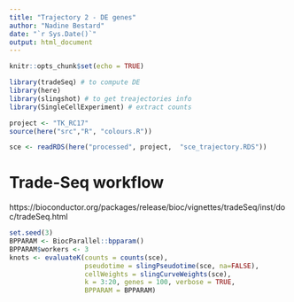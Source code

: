 ```yaml
---
title: "Trajectory 2 - DE genes"
author: "Nadine Bestard"
date: "`r Sys.Date()`"
output: html_document
---
```


```r
knitr::opts_chunk$set(echo = TRUE)
```
```r
library(tradeSeq) # to compute DE
library(here)
library(slingshot) # to get treajectories info
library(SingleCellExperiment) # extract counts
```
```r

project <- "TK_RC17"
source(here("src","R", "colours.R"))

sce <- readRDS(here("processed", project,  "sce_trajectory.RDS"))
```

# Trade-Seq workflow
https://bioconductor.org/packages/release/bioc/vignettes/tradeSeq/inst/doc/tradeSeq.html
```r
set.seed(3)
BPPARAM <- BiocParallel::bpparam()
BPPARAM$workers <- 3
knots <- evaluateK(counts = counts(sce), 
                   pseudotime = slingPseudotime(sce, na=FALSE),
                   cellWeights = slingCurveWeights(sce),
                   k = 3:20, genes = 100, verbose = TRUE,
                   BPPARAM = BPPARAM)
```

